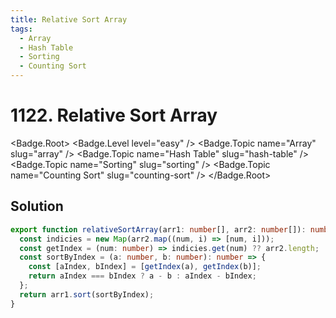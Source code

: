 ```yaml
---
title: Relative Sort Array
tags:
  - Array
  - Hash Table
  - Sorting
  - Counting Sort
---
```


# 1122. Relative Sort Array

<Badge.Root>
  <Badge.Level level="easy" />
  <Badge.Topic name="Array" slug="array" />
  <Badge.Topic name="Hash Table" slug="hash-table" />
  <Badge.Topic name="Sorting" slug="sorting" />
  <Badge.Topic name="Counting Sort" slug="counting-sort" />
</Badge.Root>

## Solution

```typescript filename="solution.ts" copy
export function relativeSortArray(arr1: number[], arr2: number[]): number[] {
  const indicies = new Map(arr2.map((num, i) => [num, i]));
  const getIndex = (num: number) => indicies.get(num) ?? arr2.length;
  const sortByIndex = (a: number, b: number): number => {
    const [aIndex, bIndex] = [getIndex(a), getIndex(b)];
    return aIndex === bIndex ? a - b : aIndex - bIndex;
  };
  return arr1.sort(sortByIndex);
}
```

<ProblemLink
  codingSite="leetcode"
  href="https://leetcode.com/problems/relative-sort-array"
  title="Relative Sort Array"
/>
